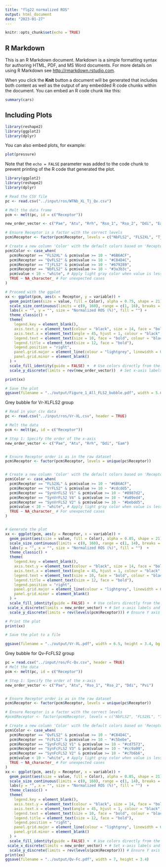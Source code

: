 ```yaml
---
title: "flg22 normalized ROS"
output: html_document
date: "2023-01-27"
---
```


```r
knitr::opts_chunk$set(echo = TRUE)
```

## R Markdown

This is an R Markdown document. Markdown is a simple formatting syntax for authoring HTML, PDF, and MS Word documents. For more details on using R Markdown see <http://rmarkdown.rstudio.com>.

When you click the **Knit** button a document will be generated that includes both content as well as the output of any embedded R code chunks within the document. You can embed an R code chunk like this:

```r
summary(cars)
```

## Including Plots
```R
library(reshape2)
library(ggplot2)
library(dplyr)
```

You can also embed plots, for example:

```r
plot(pressure)
```

Note that the `echo = FALSE` parameter was added to the code chunk to prevent printing of the R code that generated the plot.

```r
library(ggplot2)
library(reshape2)
library(dplyr)

# Read the CSV file
pc <- read.csv("../input/ros/WTNb_XL_Tj_Qv.csv")

# Melt the data frame
pcm <- melt(pc, id = c("Receptor"))

new_order_vector <- c("Pae", "Atu", "Rrh", "Rso_1", "Rso_2", "Ddi", "Eam", "Pvi", "Xfr" , "Xor")

# Ensure Receptor is a factor with the correct levels
pcm$Receptor <- factor(pcm$Receptor, levels = c("NbFLS2", "FLS2XL", "TjFLS2", "QvFLS2"))

# Create a new column 'Color' with the default colors based on 'Receptor'
pcm$Color <- case_when(
  pcm$Receptor == "FLS2XL" & pcm$value >= 10 ~ "#6B6ACF",
  pcm$Receptor == "QvFLS2" & pcm$value >= 10 ~ "#C84D4C",
  pcm$Receptor == "TjFLS2" & pcm$value >= 10 ~ "#679289",
  pcm$Receptor == "NbFLS2" & pcm$value >= 10 ~ "#3a3b3c",
  pcm$value < 10 ~ "white", # Apply light gray color when value is less than 10
  TRUE ~ NA_character_ # For unexpected cases
)

# Proceed with the ggplot
xx <- ggplot(pcm, aes(x = Receptor, y = variable)) + 
  geom_point(aes(size = value, fill = Color), alpha = 0.75, shape = 21) + 
  scale_size_continuous(limits = c(0, 160), range = c(1, 16), breaks = c(25, 50, 75, 100, 160)) + 
  labs(x = "", y = "", size = "Normalized ROS (%)", fill = "") + 
  theme_classic() +
  theme(
    legend.key = element_blank(), 
    axis.text.y = element_text(colour = "black", size = 14, face = "bold"), 
    axis.text.x = element_text(angle = 45, hjust = 1, colour = "black", size = 14, face = "bold", vjust = 1), 
    legend.text = element_text(size = 10, face = "bold", colour = "black"), 
    legend.title = element_text(size = 12, face = "bold"), 
    legend.position = "right",
    panel.grid.major = element_line(colour = "lightgrey", linewidth = 0.5),
    panel.grid.minor = element_blank()
  ) +
  scale_fill_identity(guide = FALSE) +  # Use colors directly from the Color column
  scale_y_discrete(limits = rev(new_order_vector))  # Set x-axis labels and order

print(xx)

# Save the plot
ggsave(filename = "../output/Figure_1_All_FLS2_bubble.pdf", width = 5.6, height = 5)


```


Grey bubble for Vr-XLFLS2 group
```r

# Read in your csv data
pc <- read.csv("../input/ros/Vr-XL.csv", header = TRUE)

# Melt the data
pcm <- melt(pc, id = c("Receptor"))

# Step 1: Specify the order of the x-axis
new_order_vector <- c("Pae", "Atu", "Rrh", "Ddi", "Eam")


# Ensure Receptor order is as in the raw dataset
pcm$Receptor <- factor(pcm$Receptor, levels = unique(pc$Receptor))


# Create a new column 'Color' with the default colors based on 'Receptor'
pcm$Color <- case_when(
  pcm$Receptor == "FLS2XL" & pcm$value >= 10 ~ "#6B6ACF",
  pcm$Receptor == "VrFLS2" & pcm$value >= 10 ~ "#cdcdd5",
  pcm$Receptor == "SynVrFLS2 V1" & pcm$value >= 10 ~ "#8987d2",
  pcm$Receptor == "SynVrFLS2 V4" & pcm$value >= 10 ~ "#a09ed4",
  pcm$Receptor == "SynVrFLS2 V2" & pcm$value >= 10 ~ "#bebdd5",
  pcm$value < 10 ~ "white", # Apply light gray color when value is less than 10
  TRUE ~ NA_character_ # For unexpected cases
)


# Generate the plot
xx <- ggplot(pcm, aes(y = Receptor, x = variable)) + 
  geom_point(aes(size = value, fill = Color), alpha = 0.85, shape = 21) + 
  scale_size_continuous(limits = c(0, 160), range = c(1, 14), breaks = c(25, 50, 75, 140)) + 
  labs(y = "", x = "", size = "Normalized ROS (%)", fill = "")  + 
  theme_classic() +
  theme(
    legend.key = element_blank(), 
    axis.text.y = element_text(colour = "black", size = 14, face = "bold"), 
    axis.text.x = element_text(angle = 45, hjust = 1, colour = "black", size = 14, face = "bold", vjust = 1), 
    legend.text = element_text(size = 10, face = "bold", colour = "black"), 
    legend.title = element_text(size = 12, face = "bold"), 
    legend.position = "right",
    panel.grid.major = element_line(colour = "lightgrey", linewidth = 0.5),
    panel.grid.minor = element_blank()
  ) +
  scale_fill_identity(guide = FALSE) +  # Use colors directly from the Color column
 scale_x_discrete(limits = new_order_vector) + # Set x-axis labels and order
  scale_y_discrete(limits = rev(levels(pcm$Receptor))) # Ensure Y axis order is as in the raw dataset

# Print the plot
print(xx)

# Save the plot to a file

ggsave(filename = "../output/Vr-XL.pdf", width = 6.5, height = 3.4, bg = "transparent")

```

Grey bubble for Qv-FcFLS2 group
```r
pc = read.csv("../input/ros/Fc-Qv.csv", header = TRUE)
# Melt the data
pcm <- melt(pc, id = c("Receptor"))

# Step 1: Specify the order of the x-axis
new_order_vector <- c("Pae", "Atu", "Rso_1", "Rso_2", "Ddi", "Pvi")


# Ensure Receptor order is as in the raw dataset
pcm$Receptor <- factor(pcm$Receptor, levels = unique(pc$Receptor))

# Ensure Receptor is a factor with the correct levels
#pcm$Receptor <- factor(pcm$Receptor, levels = c("NbFLS2", "FLS2XL", "TjFLS2", "QvFLS2"))

# Create a new column 'Color' with the default colors based on 'Receptor'
pcm$Color <- case_when(
  pcm$Receptor == "QvFLS2" & pcm$value >= 10 ~ "#C84D4C",
  pcm$Receptor == "FcFLS2" & pcm$value >= 10 ~ "#c5bebe",
  pcm$Receptor == "SynFcFLS2 V1" & pcm$value >= 10 ~ "#cd7573",
  pcm$Receptor == "SynFcFLS2 V3" & pcm$value >= 10 ~ "#cc9a99",
  pcm$Receptor == "SynFcFLS2 V2" & pcm$value >= 10 ~ "#c7b6b6",
  pcm$value < 10 ~ "white", # Apply light gray color when value is less than 10
  TRUE ~ NA_character_ # For unexpected cases
)
xx <- ggplot(pcm, aes(y = Receptor, x = variable)) + 
  geom_point(aes(size = value, fill = Color), alpha = 0.85, shape = 21) + 
  scale_size_continuous(limits = c(0, 160), range = c(1, 14), breaks = c(25, 50, 75, 140)) + 
  labs(y = "", x = "", size = "Normalized ROS (%)", fill = "")  + 
  theme_classic() +
  theme(
    legend.key = element_blank(), 
    axis.text.y = element_text(colour = "black", size = 14, face = "bold"), 
    axis.text.x = element_text(angle = 45, hjust = 1, colour = "black", size = 14, face = "bold", vjust = 1), 
    legend.text = element_text(size = 10, face = "bold", colour = "black"), 
    legend.title = element_text(size = 12, face = "bold"), 
    legend.position = "right",
    panel.grid.major = element_line(colour = "lightgrey", linewidth = 0.5),
    panel.grid.minor = element_blank()
  ) +
  scale_fill_identity(guide = FALSE) +  # Use colors directly from the Color column
 scale_x_discrete(limits = new_order_vector) + # Set x-axis labels and order
  scale_y_discrete(limits = rev(levels(pcm$Receptor))) # Ensure Y axis order is as in the raw dataset 
print(xx)
ggsave(filename = "../output/Qv-Fc.pdf", width = 7, height = 3.4)

```

